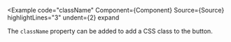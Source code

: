 
<Example
  code="className"
  Component={Component}
  Source={Source}
  highlightLines="3"
  undent={2}
  expand
>
  The `className` property can be added to add a CSS class to the button.
</Example>

